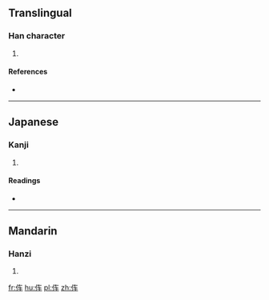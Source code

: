 ==Translingual==

===Han character===
{{Han char|rn=9|rad=人|as=04|sn=6|four=|canj=人大手 (OKQ)|ids=⿰[[亻]][[车]]}}

# {{defn|Han|sort=人04}}

====References====
* {{Han ref|kx=0096.121|hdz=10120.041|uh=4F21|ud=20257}}

----

==Japanese==

===Kanji===
{{ja-kanji|grade=|rs=人04}}

# {{defn|lang=ja|sort=人04}}

====Readings====
* {{ja-readings|on=|kun=[[くるま]] (kuruma)}}

----

==Mandarin==

===Hanzi===
{{cmn-hanzi|pin=[[chē]] ([[che1]]), [[chéng]] ([[cheng2]])|wg=ch'e<sup>1</sup>, ch'eng<sup>2</sup>}}

# {{defn|lang=cmn|sort=人04}}

[[fr:伡]]
[[hu:伡]]
[[pl:伡]]
[[zh:伡]]